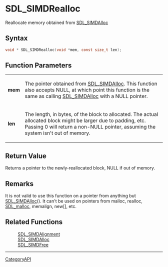 = SDL_SIMDRealloc =

Reallocate memory obtained from [[SDL_SIMDAlloc]] 

== Syntax ==

<syntaxhighlight lang='c'>
void * SDL_SIMDRealloc(void *mem, const size_t len);
</syntaxhighlight>

== Function Parameters ==

{|
|'''mem'''
|The pointer obtained from [[SDL_SIMDAlloc]]. This function also accepts NULL, at which point this function is the same as calling [[SDL_SIMDAlloc]] with a NULL pointer.
|-
|'''len'''
|The length, in bytes, of the block to allocated. The actual allocated block might be larger due to padding, etc. Passing 0 will return a non-NULL pointer, assuming the system isn't out of memory.
|}

== Return Value ==

Returns a pointer to the newly-reallocated block, NULL if out of memory.

== Remarks ==

It is not valid to use this function on a pointer from anything but
[[SDL_SIMDAlloc]](). It can't be used on pointers from malloc, realloc,
[[SDL_malloc]], memalign, new[], etc.

== Related Functions ==

:[[SDL_SIMDAlignment]]
:[[SDL_SIMDAlloc]]
:[[SDL_SIMDFree]]

----
[[CategoryAPI]]


